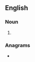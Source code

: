==English==

===Noun===
{{head|en|noun plural form}}

# {{plural of|masterwork|lang=en}}

===Anagrams===
* {{anagrams|en|stream-works|streamworks|work-masters|workmasters|workstreams}}